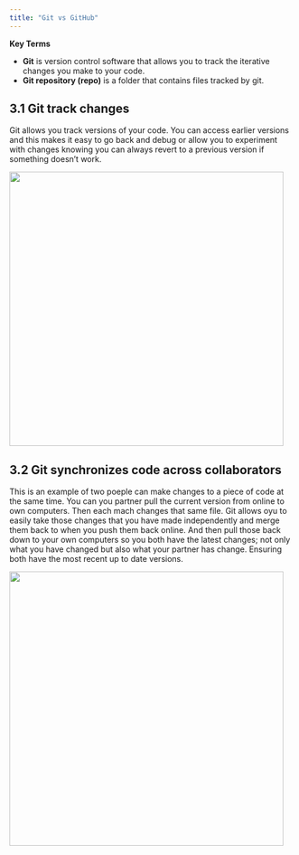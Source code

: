 ```yaml
---
title: "Git vs GitHub"
---
```



**Key Terms**

- **Git** is version control software that allows you to track the iterative changes you make to your code. 
- **Git repository (repo)** is a folder that contains files tracked by git.

## 3.1 Git track changes

Git allows you track versions of your code. You can access earlier versions and this makes it easy to go back and debug or allow you to experiment with changes knowing you can always revert to a previous version if something doesn't work.

![](/images/git-graphic-changes.png){fig-align="center" width="485"}

## 3.2 Git synchronizes code across collaborators

This is an example of two poeple can make changes to a piece of code at the same time. You can you partner pull the current version from online to own computers. Then each mach changes that same file. Git allows oyu to easily take those changes that you have made independently and merge them back to when you push them back online. And then pull those back down to your own computers so you both have the latest changes; not only what you have changed but also what your partner has change. Ensuring both have the most recent up to date versions. 

![](/images/git-sync.gif){fig-align="center" width="485"}

